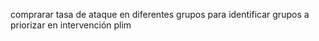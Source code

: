 comprarar tasa de ataque en diferentes grupos
para identificar grupos a priorizar en intervención 
plim